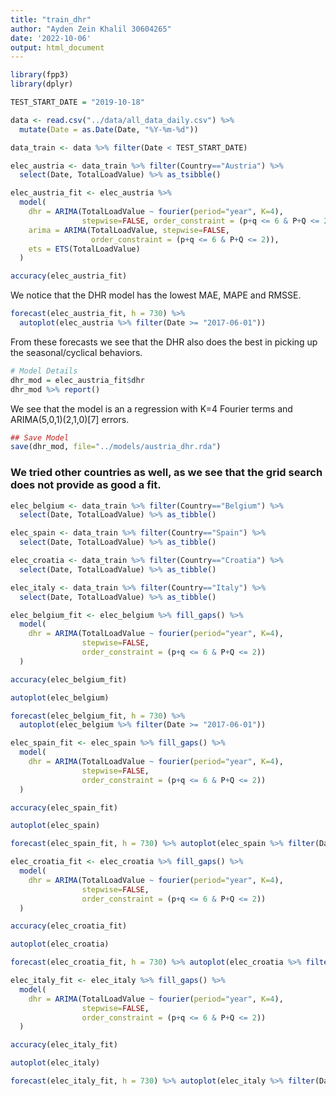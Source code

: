 ```yaml
---
title: "train_dhr"
author: "Ayden Zein Khalil 30604265"
date: '2022-10-06'
output: html_document
---
```



```r
library(fpp3)
library(dplyr)
```

```r
TEST_START_DATE = "2019-10-18"

data <- read.csv("../data/all_data_daily.csv") %>% 
  mutate(Date = as.Date(Date, "%Y-%m-%d"))

data_train <- data %>% filter(Date < TEST_START_DATE)
``` 


```r
elec_austria <- data_train %>% filter(Country=="Austria") %>% 
  select(Date, TotalLoadValue) %>% as_tsibble() 
```

```r
elec_austria_fit <- elec_austria %>% 
  model(
    dhr = ARIMA(TotalLoadValue ~ fourier(period="year", K=4), 
                stepwise=FALSE, order_constraint = (p+q <= 6 & P+Q <= 2)),
    arima = ARIMA(TotalLoadValue, stepwise=FALSE, 
                  order_constraint = (p+q <= 6 & P+Q <= 2)),
    ets = ETS(TotalLoadValue)
  )

accuracy(elec_austria_fit)
```

We notice that the DHR model has the lowest MAE, MAPE and RMSSE. 


```r
forecast(elec_austria_fit, h = 730) %>% 
  autoplot(elec_austria %>% filter(Date >= "2017-06-01"))
```

From these forecasts we see that the DHR also does the best in picking up 
the seasonal/cyclical behaviors.


```r
# Model Details
dhr_mod = elec_austria_fit$dhr
dhr_mod %>% report()
```

We see that the model is an a regression with K=4 Fourier terms and ARIMA(5,0,1)(2,1,0)[7] errors.


```r
## Save Model
save(dhr_mod, file="../models/austria_dhr.rda")
```


### We tried other countries as well, as we see that the grid search does not provide as good a fit.

```r
elec_belgium <- data_train %>% filter(Country=="Belgium") %>% 
  select(Date, TotalLoadValue) %>% as_tibble()

elec_spain <- data_train %>% filter(Country=="Spain") %>% 
  select(Date, TotalLoadValue) %>% as_tibble()

elec_croatia <- data_train %>% filter(Country=="Croatia") %>% 
  select(Date, TotalLoadValue) %>% as_tibble()

elec_italy <- data_train %>% filter(Country=="Italy") %>% 
  select(Date, TotalLoadValue) %>% as_tibble()
```

```r
elec_belgium_fit <- elec_belgium %>% fill_gaps() %>%
  model(
    dhr = ARIMA(TotalLoadValue ~ fourier(period="year", K=4), 
                stepwise=FALSE,
                order_constraint = (p+q <= 6 & P+Q <= 2))
  )

accuracy(elec_belgium_fit)

autoplot(elec_belgium)

forecast(elec_belgium_fit, h = 730) %>% 
  autoplot(elec_belgium %>% filter(Date >= "2017-06-01"))
```

```r
elec_spain_fit <- elec_spain %>% fill_gaps() %>%
  model(
    dhr = ARIMA(TotalLoadValue ~ fourier(period="year", K=4), 
                stepwise=FALSE,
                order_constraint = (p+q <= 6 & P+Q <= 2))
  )

accuracy(elec_spain_fit)

autoplot(elec_spain)

forecast(elec_spain_fit, h = 730) %>% autoplot(elec_spain %>% filter(Date >= "2017-06-01"))
```

```r
elec_croatia_fit <- elec_croatia %>% fill_gaps() %>%
  model(
    dhr = ARIMA(TotalLoadValue ~ fourier(period="year", K=4), 
                stepwise=FALSE,
                order_constraint = (p+q <= 6 & P+Q <= 2))
  )

accuracy(elec_croatia_fit)

autoplot(elec_croatia)

forecast(elec_croatia_fit, h = 730) %>% autoplot(elec_croatia %>% filter(Date >= "2017-06-01"))
```


```r
elec_italy_fit <- elec_italy %>% fill_gaps() %>%
  model(
    dhr = ARIMA(TotalLoadValue ~ fourier(period="year", K=4), 
                stepwise=FALSE,
                order_constraint = (p+q <= 6 & P+Q <= 2))
  )

accuracy(elec_italy_fit)

autoplot(elec_italy)

forecast(elec_italy_fit, h = 730) %>% autoplot(elec_italy %>% filter(Date >= "2017-06-01"))
```